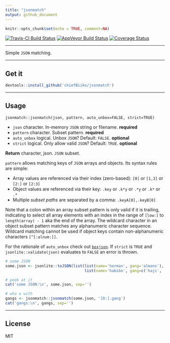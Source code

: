 ```yaml
---
title: "jsonmatch"
output: github_document
---
```


```r
knitr::opts_chunk$set(echo = TRUE, comment=NA)
```

[![Travis-CI Build Status](https://travis-ci.org/chiefBiiko/jsonmatch.svg?branch=master)](https://travis-ci.org/chiefBiiko/jsonmatch) [![AppVeyor Build Status](https://ci.appveyor.com/api/projects/status/github/chiefBiiko/jsonmatch?branch=master&svg=true)](https://ci.appveyor.com/project/chiefBiiko/jsonmatch) [![Coverage Status](https://codecov.io/gh/chiefBiiko/jsonmatch/branch/master/graph/badge.svg)](https://codecov.io/gh/chiefBiiko/jsonmatch)

***

Simple `JSON` matching.

***

## Get it

```r
devtools::install_github('chiefBiiko/jsonmatch')
```

***

## Usage

`jsonmatch::jsonmatch(json, pattern, auto_unbox=FALSE, strict=TRUE)`

+ `json` character. In-memory `JSON` string or filename. **required**
+ `pattern` character. Subset pattern. **required**
+ `auto_unbox` logical. Unbox `JSON`? Default: `FALSE`. **optional**
+ `strict` logical. Only allow valid `JSON`? Default: `TRUE`. **optional**

**Return** character, json. `JSON` subset.

`pattern` allows matching keys of `JSON` arrays and objects. Its syntax rules are simple:

+ Array values are referenced via their index (zero-based): 
`[0]` or `[1,3]` or `[2:]` or `[2:3]`
+ Object values are referenced via their key: 
`.key` or `.k*y` or `.*y` or `.k*` or `.*`
+ Multiple *subset paths* are separated by a comma: `.keyA[0],.keyB[0]`

Note that a colon within an array subset pattern is only valid if it is trailing, indicating to select all array elements with an index in the range of `[low:]` to `length(array) - 1` aka the end of the array. The wildcard character in an object subset pattern matches any alphanumeric character sequence. Wildcard matching cannot be used if object keys contain non-alphanumeric characters `[^[:alnum:]]`.

For the rationale of `auto_unbox` check out [`boxjson`](https://github.com/chiefBiiko/boxjson). If `strict` is `TRUE` and `jsonlite::validate(json)` evaluates to `FALSE` an error is thrown.

```r
# some JSON
some.json <- jsonlite::toJSON(list(list(name='herman', gang='almans'), 
                                   list(name='habibo', gang=c('haji', '419'))))

# peek at it
cat('some JSON:\n', some.json, sep='')
```

```r
# who u with
gangs <- jsonmatch::jsonmatch(some.json, '[0:].gang')
cat('gangs:\n', gangs, sep='')
```

***

## License

MIT
